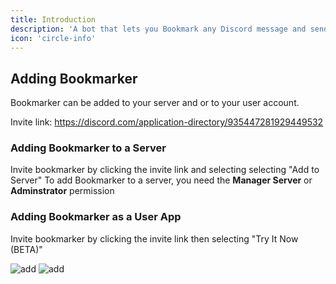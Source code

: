 ```yaml
---
title: Introduction
description: 'A bot that lets you Bookmark any Discord message and sends them to your DMs'
icon: 'circle-info'
---
```


## Adding Bookmarker

Bookmarker can be added to your server and or to your user account.

<Note> Invite link: https://discord.com/application-directory/935447281929449532 </Note>

### Adding Bookmarker to a Server
Invite bookmarker by clicking the invite link and selecting selecting "Add to Server"
<Info>To add Bookmarker to a server, you need the **Manager Server** or **Adminstrator** permission</Info>

### Adding Bookmarker as a User App 
Invite bookmarker by clicking the invite link then selecting "Try It Now (BETA)"

![add](/images/invite-userapp-1.png)
![add](/images/invite-userapp-2.png)